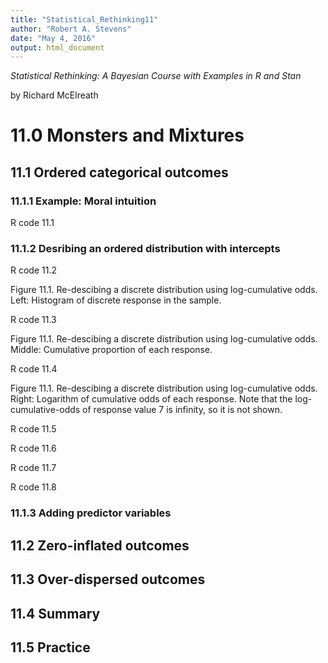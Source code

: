 ```yaml
---
title: "Statistical_Rethinking11"
author: "Robert A. Stevens"
date: "May 4, 2016"
output: html_document
---
```


*Statistical Rethinking: A Bayesian Course with Examples in R and Stan*

by Richard McElreath

# 11.0 Monsters and Mixtures  

## 11.1 Ordered categorical outcomes  

### 11.1.1 Example: Moral intuition

R code 11.1

### 11.1.2 Desribing an ordered distribution with intercepts

R code 11.2

Figure 11.1. Re-descibing a discrete distribution using log-cumulative odds. Left: Histogram of discrete response in the sample. 

R code 11.3

Figure 11.1. Re-descibing a discrete distribution using log-cumulative odds. Middle: Cumulative proportion of each response. 

R code 11.4

Figure 11.1. Re-descibing a discrete distribution using log-cumulative odds. Right: Logarithm of cumulative odds of each response. Note that the log-cumulative-odds of response value 7 is infinity, so it is not shown.

R code 11.5

R code 11.6

R code 11.7

R code 11.8

### 11.1.3 Adding predictor variables

## 11.2 Zero-inflated outcomes  

## 11.3 Over-dispersed outcomes  

## 11.4 Summary  

## 11.5 Practice  
